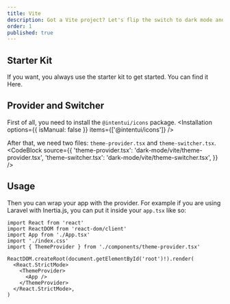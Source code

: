 ```yaml
---
title: Vite
description: Got a Vite project? Let's flip the switch to dark mode and get that cool, sleek look in a snap. Here’s how to do it.
order: 1
published: true
---
```


## Starter Kit
If you want, you always use the starter kit to get started. You can find it <NewTab href='https://github.com/intentuilabs/vite'>Here</NewTab>.

## Provider and Switcher
First of all, you need to install the `@intentui/icons` package.
<Installation options={{ isManual: false }}  items={['@intentui/icons']} />

After that, we need two files: `theme-provider.tsx` and `theme-switcher.tsx`.
<CodeBlock
    source={{
        'theme-provider.tsx': 'dark-mode/vite/theme-provider.tsx',
        'theme-switcher.tsx': 'dark-mode/vite/theme-switcher.tsx',
    }} />

## Usage
Then you can wrap your app with the provider. For example if you are using Laravel with Inertia.js, you can put it inside your `app.tsx` like so:

```tsx {5} {9-11}
import React from 'react'
import ReactDOM from 'react-dom/client'
import App from './App.tsx'
import './index.css'
import { ThemeProvider } from './components/theme-provider.tsx'

ReactDOM.createRoot(document.getElementById('root')!).render(
  <React.StrictMode>
    <ThemeProvider>
      <App />
    </ThemeProvider>
  </React.StrictMode>,
)
```
